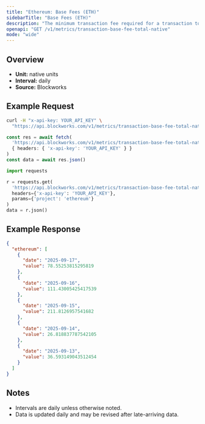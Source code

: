 ```yaml
---
title: "Ethereum: Base Fees (ETH)"
sidebarTitle: "Base Fees (ETH)"
description: "The minimum transaction fee required for a transaction to be included in a block"
openapi: "GET /v1/metrics/transaction-base-fee-total-native"
mode: "wide"
---
```


## Overview

- **Unit:** native units
- **Interval:** daily
- **Source:** Blockworks

## Example Request

<CodeGroup>

```bash cURL
curl -H "x-api-key: YOUR_API_KEY" \
  "https://api.blockworks.com/v1/metrics/transaction-base-fee-total-native?project=ethereum"
```

```typescript TypeScript
const res = await fetch(
  'https://api.blockworks.com/v1/metrics/transaction-base-fee-total-native?project=ethereum',
  { headers: { 'x-api-key': 'YOUR_API_KEY' } }
)
const data = await res.json()
```

```python Python
import requests

r = requests.get(
  'https://api.blockworks.com/v1/metrics/transaction-base-fee-total-native',
  headers={'x-api-key': 'YOUR_API_KEY'},
  params={'project': 'ethereum'}
)
data = r.json()
```

</CodeGroup>

## Example Response

```json
{
  "ethereum": [
    {
      "date": "2025-09-17",
      "value": 78.55253815295819
    },
    {
      "date": "2025-09-16",
      "value": 111.43005425417539
    },
    {
      "date": "2025-09-15",
      "value": 211.8126957541682
    },
    {
      "date": "2025-09-14",
      "value": 26.818837787542105
    },
    {
      "date": "2025-09-13",
      "value": 36.593149043512454
    }
  ]
}
```

## Notes
- Intervals are daily unless otherwise noted.
- Data is updated daily and may be revised after late-arriving data.
